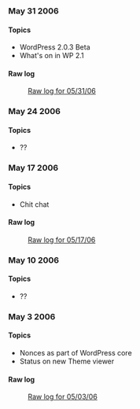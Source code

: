 ===May 31 2006===
====Topics====
* WordPress 2.0.3 Beta
* What's on in WP 2.1

====Raw log====
:[[IRC_Meetups/2006/May/May31RawLog|Raw log for 05/31/06]]

===May 24 2006===
====Topics====
* ??

===May 17 2006===
====Topics====
* Chit chat

====Raw log====
:[[IRC_Meetups/2006/May/May17RawLog|Raw log for 05/17/06]]
===May 10 2006===
====Topics====
* ??

===May 3 2006===
====Topics====
* Nonces as part of WordPress core
* Status on new Theme viewer

====Raw log====
:[[IRC_Meetups/2006/May/May03RawLog|Raw log for 05/03/06]]


{{meetup}}